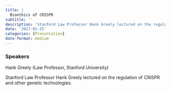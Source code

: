 ```yaml
---
title: |
  Bioethics of CRISPR
subtitle: ''
description: 'Stanford Law Professor Hank Greely lectured on the regulation of CRISPR and other genetic technologies.'
date: '2017-01-25'
categories: [Presentation]
date-format: medium 
---
```


### Speakers  
Hank Greely (Law Professor, Stanford University)

Stanford Law Professor Hank Greely lectured on the regulation of CRISPR and other genetic technologies.

